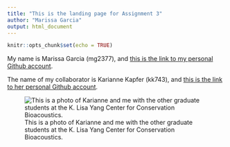 ```yaml
---
title: "This is the landing page for Assignment 3"
author: "Marissa Garcia"
output: html_document
---
```


```r
knitr::opts_chunk$set(echo = TRUE)
```

My name is Marissa Garcia (mg2377), and [this is the link to my personal Github account](https://github.com/mlynngarcia). 

The name of my collaborator is Karianne Kapfer (kk743), and [this is the link to her personal Github account](https://github.com/Karianney).

![This is a photo of Karianne and me with the other graduate students at the K. Lisa Yang Center for Conservation Bioacoustics.](/Users/marissagarcia/Downloads/PhotoForGitHubAssignment3.jpeg)